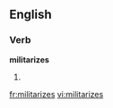 
==English==

===Verb===
'''militarizes'''

# {{third-person singular of|[[militarize]]}}

[[fr:militarizes]]
[[vi:militarizes]]